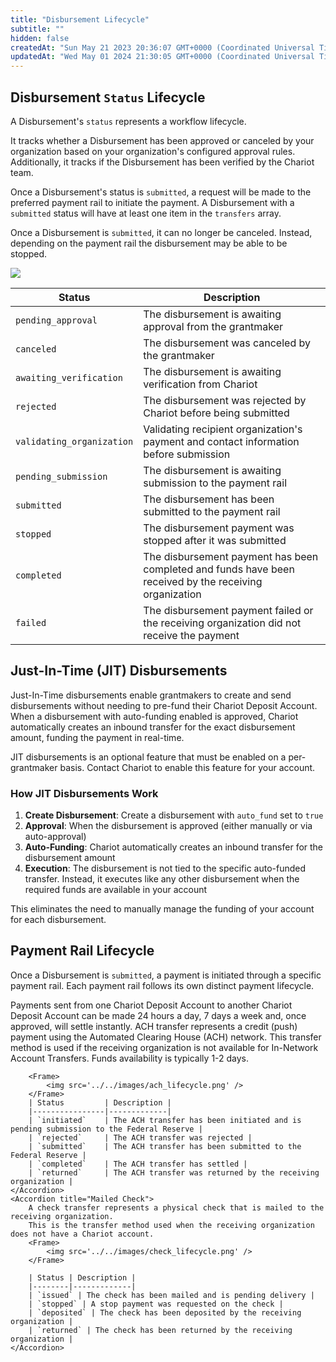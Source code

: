 ```yaml
---
title: "Disbursement Lifecycle"
subtitle: ""
hidden: false
createdAt: "Sun May 21 2023 20:36:07 GMT+0000 (Coordinated Universal Time)"
updatedAt: "Wed May 01 2024 21:30:05 GMT+0000 (Coordinated Universal Time)"
---
```

## Disbursement `Status` Lifecycle
A Disbursement's `status` represents a workflow lifecycle.

It tracks whether a Disbursement has been approved or canceled by your organization based on your organization's configured approval rules.
Additionally, it tracks if the Disbursement has been verified by the Chariot team.

Once a Disbursement's status is `submitted`, a request will be made to the preferred payment rail to initiate the payment.
A Disbursement with a `submitted` status will have at least one item in the `transfers` array.

Once a Disbursement is `submitted`, it can no longer be canceled. Instead, depending on the payment rail the disbursement may be able to be stopped.
<Frame>
    <img src='../../images/disbursement_lifecycle.png' />
</Frame>

 Status | Description |
|--------|-------------|
| `pending_approval` | The disbursement is awaiting approval from the grantmaker |
| `canceled` | The disbursement was canceled by the grantmaker |
| `awaiting_verification` | The disbursement is awaiting verification from Chariot |
| `rejected` | The disbursement was rejected by Chariot before being submitted|
| `validating_organization` | Validating recipient organization's payment and contact information before submission |
| `pending_submission` | The disbursement is awaiting submission to the payment rail|
| `submitted` | The disbursement has been submitted to the payment rail |
| `stopped` | The disbursement payment was stopped after it was submitted |
| `completed` | The disbursement payment has been completed and funds have been received by the receiving organization |
| `failed` | The disbursement payment failed or the receiving organization did not receive the payment |

## Just-In-Time (JIT) Disbursements

Just-In-Time disbursements enable grantmakers to create and send disbursements without needing to pre-fund their Chariot Deposit Account. When a disbursement with auto-funding enabled is approved, Chariot automatically creates an inbound transfer for the exact disbursement amount, funding the payment in real-time.

<Note>
JIT disbursements is an optional feature that must be enabled on a per-grantmaker basis. Contact Chariot to enable this feature for your account.
</Note>

### How JIT Disbursements Work

1. **Create Disbursement**: Create a disbursement with `auto_fund` set to `true`
2. **Approval**: When the disbursement is approved (either manually or via auto-approval)
3. **Auto-Funding**: Chariot automatically creates an inbound transfer for the disbursement amount
4. **Execution**: The disbursement is not tied to the specific auto-funded transfer. Instead, it executes like any other disbursement when the required funds are available in your account

This eliminates the need to manually manage the funding of your account for each disbursement.

## Payment Rail Lifecycle

Once a Disbursement is `submitted`, a payment is initiated through a specific payment rail. Each payment rail follows its own distinct payment lifecycle.

<AccordionGroup>
    <Accordion title="In-Network Payments">
        Payments sent from one Chariot Deposit Account<span title="Chariot is a financial technology company, not a bank. Chariot Accounts come with a Demand Deposit Account through our banking services partner, Column N.A., Member FDIC. Deposits in Chariot Accounts are eligible for FDIC insurance up to $250,000 per depositor, for each insurable capacity in which the account is held."><sup><Icon icon="fa-regular fa-circle-info" size="2.5"/></sup></span> to another Chariot Deposit Account can be made 24 hours a day, 7 days a week and, once approved, will settle instantly.
    </Accordion>
    <Accordion title="ACH">
        ACH transfer represents a credit (push) payment using the Automated Clearing House (ACH) network.
        This transfer method is used if the receiving organization is not available for In-Network Account Transfers.
        Funds availability is typically 1-2 days.

        <Frame>
            <img src='../../images/ach_lifecycle.png' />
        </Frame>
        | Status         | Description |
        |----------------|-------------|
        | `initiated`    | The ACH transfer has been initiated and is pending submission to the Federal Reserve |
        | `rejected`     | The ACH transfer was rejected |
        | `submitted`    | The ACH transfer has been submitted to the Federal Reserve |
        | `completed`    | The ACH transfer has settled |
        | `returned`     | The ACH transfer was returned by the receiving organization |
    </Accordion>
    <Accordion title="Mailed Check">
        A check transfer represents a physical check that is mailed to the receiving organization.
        This is the transfer method used when the receiving organization does not have a Chariot account.
        <Frame>
            <img src='../../images/check_lifecycle.png' />
        </Frame>

        | Status | Description |
        |--------|-------------|
        | `issued` | The check has been mailed and is pending delivery |
        | `stopped` | A stop payment was requested on the check |
        | `deposited` | The check has been deposited by the receiving organization |
        | `returned` | The check has been returned by the receiving organization |
    </Accordion>

</AccordionGroup>